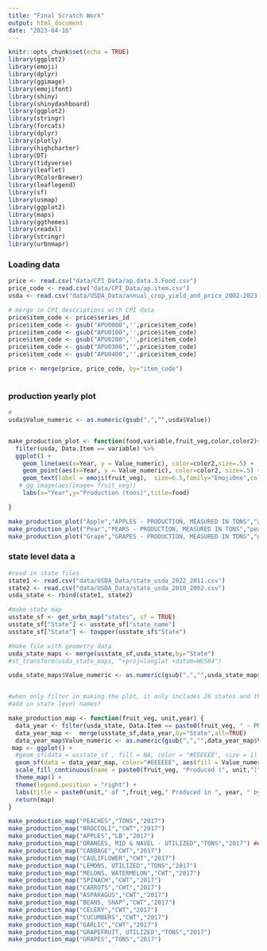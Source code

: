 ```yaml
---
title: "Final Scratch Work"
output: html_document
date: "2023-04-16"
---
```


```r
knitr::opts_chunk$set(echo = TRUE)
library(ggplot2)
library(emoji)
library(dplyr)
library(ggimage)
library(emojifont)
library(shiny)
library(shinydashboard)
library(ggplot2)
library(stringr)
library(forcats)
library(dplyr)
library(plotly)
library(highcharter)
library(DT)
library(tidyverse)
library(leaflet)
library(RColorBrewer)
library(leaflegend)
library(sf)
library(usmap)
library(ggplot2)
library(maps)
library(ggthemes)
library(readxl)
library(stringr)
library(urbnmapr)


```


### Loading data
```r
price <- read.csv("data/CPI_Data/ap.data.3.Food.csv")
price_code <- read.csv("data/CPI_Data/ap.item.csv")
usda <- read.csv("data/USDA_Data/annual_crop_yield_and_price_2002-2023.csv")

# merge in CPI descriptions with CPI data
price$item_code <- price$series_id
price$item_code <- gsub("APU0000",'',price$item_code)
price$item_code <- gsub("APU0100",'',price$item_code)
price$item_code <- gsub("APU0200",'',price$item_code)
price$item_code <- gsub("APU0300",'',price$item_code)
price$item_code <- gsub("APU0400",'',price$item_code)

price <- merge(price, price_code, by="item_code")



```


### production yearly plot

```r
#
usda$Value_numeric <- as.numeric(gsub(",","",usda$Value))


make_production_plot <- function(food,variable,fruit_veg,color,color2){
  filter(usda, Data.Item == variable) %>% 
  ggplot() + 
    geom_line(aes(x=Year, y = Value_numeric), color=color2,size=.5) +
    geom_point(aes(x=Year, y = Value_numeric), color=color2, size=.5) +
    geom_text(label = emoji(fruit_veg),  size=6.5,family="EmojiOne",color=color,aes(x=Year, y = Value_numeric)) +
   # gg_image(aes(image= fruit_veg))
    labs(x="Year",y="Production (tons)",title=food) 

}

make_production_plot("Apple","APPLES - PRODUCTION, MEASURED IN TONS","apple","red","pink")
make_production_plot("Pear","PEARS - PRODUCTION, MEASURED IN TONS","pear", "#255328","#82F789")
make_production_plot("Grape","GRAPES - PRODUCTION, MEASURED IN TONS","grapes", "#255328","#82F789")
```


### state level data a

```r

#read in state files
state1 <- read.csv("data/USDA_Data/state_usda_2022_2011.csv")
state2 <- read.csv("data/USDA_Data/state_usda_2010_2002.csv")
usda_state <- rbind(state1, state2)

#make state map
usstate_sf <- get_urbn_map("states", sf = TRUE)
usstate_sf["State"] <- usstate_sf["state_name"]
usstate_sf["State"] <- toupper(usstate_sf$"State")

#make file with geometry data
usda_state_maps <- merge(usstate_sf,usda_state,by="State")
#st_transform(usda_state_maps, "+proj=longlat +datum=WGS84")

usda_state_maps$Value_numeric <- as.numeric(gsub(",","",usda_state_maps$Value))



```


```r
#when only filter in making the plot, it only includes 26 states and that is making the map strange. 
#add in state level names? 

make_production_map <- function(fruit_veg, unit,year) {
  data_year <- filter(usda_state, Data.Item == paste0(fruit_veg, " - PRODUCTION, MEASURED IN ", unit),Year == year)
  data_year_map <-  merge(usstate_sf,data_year,by="State",all=TRUE)
  data_year_map$Value_numeric <- as.numeric(gsub(",","",data_year_map$Value))
 map <- ggplot() + 
  #geom_sf(data = usstate_sf , fill = NA, color = "#EEEEEE", size = 1) + 
  geom_sf(data = data_year_map, color="#EEEEEE", aes(fill = Value_numeric)) +
  scale_fill_continuous(name = paste0(fruit_veg, "Produced (", unit,")"), label = scales::comma, low = "green", high = "#023020",na.value="#EEEEEE") + 
  theme_map() + 
  theme(legend.position = "right") + 
  labs(title = paste0(unit," of ",fruit_veg," Produced in ", year, " by State")) 
  return(map)
}

make_production_map("PEACHES","TONS","2017")
make_production_map("BROCCOLI","CWT","2017")
make_production_map("APPLES","LB","2017")
make_production_map("ORANGES, MID & NAVEL - UTILIZED","TONS","2017") ### FIX THIS MAP
make_production_map("CABBAGE","CWT","2017")
make_production_map("CAULIFLOWER","CWT","2017")
make_production_map("LEMONS, UTILIZED","TONS","2017")
make_production_map("MELONS, WATERMELON","CWT","2017")
make_production_map("SPINACH","CWT","2017")
make_production_map("CARROTS","CWT","2017")
make_production_map("ASPARAGUS","CWT","2017")
make_production_map("BEANS, SNAP","CWT","2017")
make_production_map("CELERY","CWT","2017")
make_production_map("CUCUMBERS","CWT","2017")
make_production_map("GARLIC","CWT","2017")
make_production_map("GRAPEFRUIT, UTILIZED","TONS","2017")
make_production_map("GRAPES","TONS","2017")


```




















